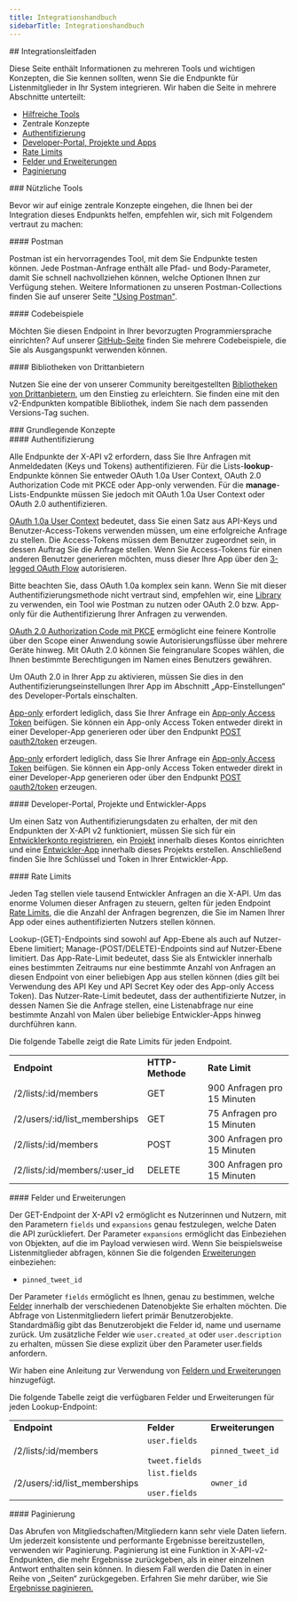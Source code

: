 ```yaml
---
title: Integrationshandbuch
sidebarTitle: Integrationshandbuch
---
```



<div id="integration-guide">
  ## Integrationsleitfaden
</div>

Diese Seite enthält Informationen zu mehreren Tools und wichtigen Konzepten, die Sie kennen sollten, wenn Sie die Endpunkte für Listenmitglieder in Ihr System integrieren. Wir haben die Seite in mehrere Abschnitte unterteilt:

- [Hilfreiche Tools](#helpful)
- Zentrale Konzepte
- [Authentifizierung](#authentication)
- [Developer-Portal, Projekte und Apps](#portal)
- [Rate Limits](#limits)
- [Felder und Erweiterungen](#fields)
- [Paginierung](#pagination)

<div id="helpful-tools">
  ### Nützliche Tools
</div>

Bevor wir auf einige zentrale Konzepte eingehen, die Ihnen bei der Integration dieses Endpunkts helfen, empfehlen wir, sich mit Folgendem vertraut zu machen:

<div id="postman">
  #### Postman
</div>

Postman ist ein hervorragendes Tool, mit dem Sie Endpunkte testen können. Jede Postman-Anfrage enthält alle Pfad- und Body-Parameter, damit Sie schnell nachvollziehen können, welche Optionen Ihnen zur Verfügung stehen. Weitere Informationen zu unseren Postman-Collections finden Sie auf unserer Seite ["Using Postman"](/de/tutorials/postman-getting-started). 

<div id="code-samples">
  #### Codebeispiele
</div>

Möchten Sie diesen Endpoint in Ihrer bevorzugten Programmiersprache einrichten? Auf unserer [GitHub-Seite](https://github.com/xdevplatform/Twitter-API-v2-sample-code) finden Sie mehrere Codebeispiele, die Sie als Ausgangspunkt verwenden können.

<div id="third-party-libraries">
  #### Bibliotheken von Drittanbietern
</div>

Nutzen Sie eine der von unserer Community bereitgestellten [Bibliotheken von Drittanbietern](/de/x-api/tools-and-libraries/overview), um den Einstieg zu erleichtern. Sie finden eine mit den v2-Endpunkten kompatible Bibliothek, indem Sie nach dem passenden Versions-Tag suchen.

<div id="key-concepts">
  ### Grundlegende Konzepte
</div>

<div id="authentication">
  #### Authentifizierung
</div>

Alle Endpunkte der X-API v2 erfordern, dass Sie Ihre Anfragen mit Anmeldedaten (Keys und Tokens) authentifizieren. Für die Lists-**lookup**-Endpunkte können Sie entweder OAuth 1.0a User Context, OAuth 2.0 Authorization Code mit PKCE oder App-only verwenden. Für die **manage**-Lists-Endpunkte müssen Sie jedoch mit OAuth 1.0a User Context oder OAuth 2.0 authentifizieren.

[OAuth 1.0a User Context](/de/resources/fundamentals/authentication) bedeutet, dass Sie einen Satz aus API-Keys und Benutzer-Access-Tokens verwenden müssen, um eine erfolgreiche Anfrage zu stellen. Die Access-Tokens müssen dem Benutzer zugeordnet sein, in dessen Auftrag Sie die Anfrage stellen. Wenn Sie Access-Tokens für einen anderen Benutzer generieren möchten, muss dieser Ihre App über den [3-legged OAuth Flow](/de/resources/fundamentals/authentication#obtaining-access-tokens-using-3-legged-oauth-flow) autorisieren.

Bitte beachten Sie, dass OAuth 1.0a komplex sein kann. Wenn Sie mit dieser Authentifizierungsmethode nicht vertraut sind, empfehlen wir, eine [Library](/de/x-api/tools-and-libraries/overview) zu verwenden, ein Tool wie Postman zu nutzen oder OAuth 2.0 bzw. App-only für die Authentifizierung Ihrer Anfragen zu verwenden.

[OAuth 2.0 Authorization Code mit PKCE](/de/resources/fundamentals/authentication#oauth-2-0-authorization-code-flow-with-pkce-2) ermöglicht eine feinere Kontrolle über den Scope einer Anwendung sowie Autorisierungsflüsse über mehrere Geräte hinweg. Mit OAuth 2.0 können Sie feingranulare Scopes wählen, die Ihnen bestimmte Berechtigungen im Namen eines Benutzers gewähren.

Um OAuth 2.0 in Ihrer App zu aktivieren, müssen Sie dies in den Authentifizierungseinstellungen Ihrer App im Abschnitt „App-Einstellungen“ des Developer-Portals einschalten.

[App-only](/de/resources/fundamentals/authentication#oauth-2-0) erfordert lediglich, dass Sie Ihrer Anfrage ein [App-only Access Token](/de/resources/fundamentals/authentication#bearer-token-also-known-as-app-only) beifügen. Sie können ein App-only Access Token entweder direkt in einer Developer-App generieren oder über den Endpunkt [POST oauth2/token](/de/resources/fundamentals/authentication#post-oauth2-token) erzeugen.

[App-only](/de/resources/fundamentals/authentication#oauth-2-0) erfordert lediglich, dass Sie Ihrer Anfrage ein [App-only Access Token](/de/resources/fundamentals/authentication#bearer-token-also-known-as-app-only) beifügen. Sie können ein App-only Access Token entweder direkt in einer Developer-App generieren oder über den Endpunkt [POST oauth2/token](/de/resources/fundamentals/authentication#post-oauth2-token) erzeugen.

<div id="developer-portal-projects-and-developer-apps">
  #### Developer-Portal, Projekte und Entwickler-Apps
</div>

Um einen Satz von Authentifizierungsdaten zu erhalten, der mit den Endpunkten der X-API v2 funktioniert, müssen Sie sich für ein [Entwicklerkonto registrieren](https://developer.x.com/en/portal/petition/essential/basic-info), ein [Projekt](/de/resources/fundamentals/projects) innerhalb dieses Kontos einrichten und eine [Entwickler-App](/de/resources/fundamentals/developer-apps) innerhalb dieses Projekts erstellen. Anschließend finden Sie Ihre Schlüssel und Token in Ihrer Entwickler-App.
 

<div id="rate-limits">
  #### Rate Limits
</div>

Jeden Tag stellen viele tausend Entwickler Anfragen an die X-API. Um das enorme Volumen dieser Anfragen zu steuern, gelten für jeden Endpoint [Rate Limits](/de/x-api/fundamentals/rate-limits), die die Anzahl der Anfragen begrenzen, die Sie im Namen Ihrer App oder eines authentifizierten Nutzers stellen können.

Lookup-(GET)-Endpoints sind sowohl auf App-Ebene als auch auf Nutzer-Ebene limitiert; Manage-(POST/DELETE)-Endpoints sind auf Nutzer-Ebene limitiert. Das App-Rate-Limit bedeutet, dass Sie als Entwickler innerhalb eines bestimmten Zeitraums nur eine bestimmte Anzahl von Anfragen an diesen Endpoint von einer beliebigen App aus stellen können (dies gilt bei Verwendung des API Key und API Secret Key oder des App-only Access Token). Das Nutzer-Rate-Limit bedeutet, dass der authentifizierte Nutzer, in dessen Namen Sie die Anfrage stellen, eine Listenabfrage nur eine bestimmte Anzahl von Malen über beliebige Entwickler-Apps hinweg durchführen kann.

Die folgende Tabelle zeigt die Rate Limits für jeden Endpoint.

|     |     |     |
| :--- | :--- | :--- |
| **Endpoint** | **HTTP-Methode** | **Rate Limit** |
| /2/lists/:id/members | GET | 900 Anfragen pro 15 Minuten |
| /2/users/:id/list\_memberships | GET | 75 Anfragen pro 15 Minuten |
| /2/lists/:id/members | POST | 300 Anfragen pro 15 Minuten |
| /2/lists/:id/members/:user\_id | DELETE | 300 Anfragen pro 15 Minuten |

<div id="fields-and-expansions">
  #### Felder und Erweiterungen
</div>

Der GET-Endpoint der X-API v2 ermöglicht es Nutzerinnen und Nutzern, mit den Parametern `fields` und `expansions` genau festzulegen, welche Daten die API zurückliefert. Der Parameter `expansions` ermöglicht das Einbeziehen von Objekten, auf die im Payload verwiesen wird. Wenn Sie beispielsweise Listenmitglieder abfragen, können Sie die folgenden [Erweiterungen](/de/x-api/fundamentals/expansions) einbeziehen:

- `pinned_tweet_id`

Der Parameter `fields` ermöglicht es Ihnen, genau zu bestimmen, welche [Felder](/de/x-api/fundamentals/fields) innerhalb der verschiedenen Datenobjekte Sie erhalten möchten. Die Abfrage von Listenmitgliedern liefert primär Benutzerobjekte. Standardmäßig gibt das Benutzerobjekt die Felder id, name und username zurück. Um zusätzliche Felder wie `user.created_at` oder `user.description` zu erhalten, müssen Sie diese explizit über den Parameter user.fields anfordern. 

Wir haben eine Anleitung zur Verwendung von [Feldern und Erweiterungen](/de/x-api/fundamentals/data-dictionary#how-to-use-fields-and-expansions) hinzugefügt.

Die folgende Tabelle zeigt die verfügbaren Felder und Erweiterungen für jeden Lookup-Endpoint:

|     |     |     |
| :--- | :--- | :--- |
| **Endpoint** | **Felder** | **Erweiterungen** |
| /2/lists/:id/members | `user.fields`<br /><br />`tweet.fields` | `pinned_tweet_id` |
| /2/users/:id/list\_memberships | `list.fields`<br /><br />`user.fields` | `owner_id` |

<div id="pagination">
  #### Paginierung
</div>

Das Abrufen von Mitgliedschaften/Mitgliedern kann sehr viele Daten liefern. Um jederzeit konsistente und performante Ergebnisse bereitzustellen, verwenden wir Paginierung. Paginierung ist eine Funktion in X-API-v2-Endpunkten, die mehr Ergebnisse zurückgeben, als in einer einzelnen Antwort enthalten sein können. In diesem Fall werden die Daten in einer Reihe von „Seiten“ zurückgegeben. Erfahren Sie mehr darüber, wie Sie [Ergebnisse paginieren.](/de/x-api/fundamentals/pagination)